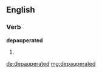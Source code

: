 ==English==

===Verb===
'''depauperated'''

# {{past of|depauperate}}

[[de:depauperated]]
[[mg:depauperated]]